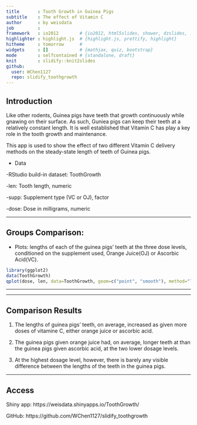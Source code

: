 ```yaml
---
title       : Tooth Growth in Guinea Pigs
subtitle    : The effect of Vitamin C
author      : by weisdata
job         : 
framework   : io2012        # {io2012, html5slides, shower, dzslides, ...}
highlighter : highlight.js  # {highlight.js, prettify, highlight}
hitheme     : tomorrow      # 
widgets     : []            # {mathjax, quiz, bootstrap}
mode        : selfcontained # {standalone, draft}
knit        : slidify::knit2slides
github: 
  user: WChen1127
  repo: slidify_toothgrowth
---
```


## Introduction

Like other rodents, Guinea pigs have teeth that growth continuously while gnawing on their surface. As such, Guniea pigs can keep their teeth at a relatively constant length. It is well established that Vitamin C has play a key role in the tooth growth and maintenance.

This app is used to show the effect of two different Vitamin C delivery methods on the steady-state length of teeth of Guinea pigs.

- Data

-RStudio build-in dataset: ToothGrowth

-len: Tooth length, numeric

-supp: Supplement type (VC or OJ), factor

-dose: Dose in milligrams, numeric

--- 

## Groups Comparison: 
- Plots: lengths of each of the guinea pigs’ teeth at the three dose levels, conditioned on the supplement used, Orange Juice(OJ) or Ascorbic Acid(VC).

```r
library(ggplot2)
data(ToothGrowth)
qplot(dose, len, data=ToothGrowth, geom=c("point", "smooth"), method="lm", formula = y~x, color= dose, main="Length by Dose", facets = . ~ supp, xlab="Dose Level", ylab="Length")
```
--- 

--- 

## Comparison Results

1. The lengths of guinea pigs' teeth, on average, increased as given more doses of vitamine C, either orange juice or ascorbic acid. 

2. The guinea pigs given orange juice had, on average, longer teeth at than the guinea pigs given ascorbic acid, at the two lower dosage levels.

3. At the highest dosage level, however, there is barely any visible difference between the lengths of the teeth in the guinea pigs.




--- 

## Access
Shiny app: https://weisdata.shinyapps.io/ToothGrowth/

GitHub: https://github.com/WChen1127/slidify_toothgrowth





